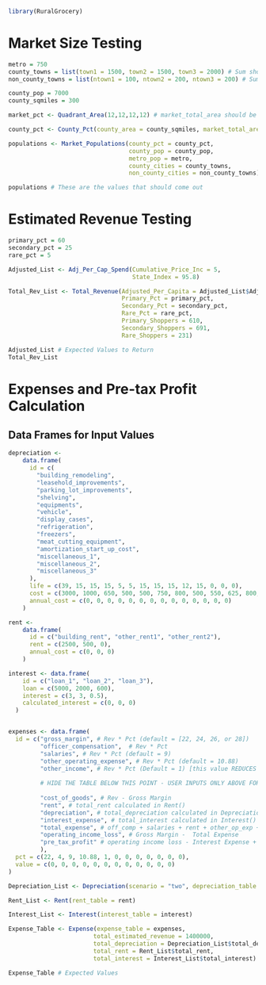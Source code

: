 
```r
library(RuralGrocery)
```

# Market Size Testing
```r
metro = 750
county_towns = list(town1 = 1500, town2 = 1500, town3 = 2000) # Sum should be 5000
non_county_towns = list(ntown1 = 100, ntown2 = 200, ntown3 = 200) # Sum should be 500

county_pop = 7000
county_sqmiles = 300 

```

```r
market_pct <- Quadrant_Area(12,12,12,12) # market_total_area should be 113

county_pct <- County_Pct(county_area = county_sqmiles, market_total_area = market_pct$market_total_area) # Should equal to .377

populations <- Market_Populations(county_pct = county_pct,
                                  county_pop = county_pop,
                                  metro_pop = metro, 
                                  county_cities = county_towns, 
                                  non_county_cities = non_county_towns) 
```

```r
populations # These are the values that should come out
```

# Estimated Revenue Testing

```r
primary_pct = 60
secondary_pct = 25
rare_pct = 5
```


```r
Adjusted_List <- Adj_Per_Cap_Spend(Cumulative_Price_Inc = 5, 
                                   State_Index = 95.8)

Total_Rev_List <- Total_Revenue(Adjusted_Per_Capita = Adjusted_List$Adjusted_CPI_State,
                                Primary_Pct = primary_pct,
                                Secondary_Pct = secondary_pct,
                                Rare_Pct = rare_pct, 
                                Primary_Shoppers = 610,
                                Secondary_Shoppers = 691,
                                Rare_Shoppers = 231)
```

```r
Adjusted_List # Expected Values to Return
Total_Rev_List
```

# Expenses and Pre-tax Profit Calculation
## Data Frames for Input Values
```r
depreciation <-
    data.frame(
      id = c(
        "building_remodeling",
        "leasehold_improvements",
        "parking_lot_improvements",
        "shelving",
        "equipments",
        "vehicle",
        "display_cases",
        "refrigeration",
        "freezers",
        "meat_cutting_equipment",
        "amortization_start_up_cost",
        "miscellaneous_1",
        "miscellaneous_2",
        "miscellaneous_3"
      ),
      life = c(39, 15, 15, 15, 5, 5, 15, 15, 15, 12, 15, 0, 0, 0),
      cost = c(3000, 1000, 650, 500, 500, 750, 800, 500, 550, 625, 800, 0, 0, 0),
      annual_cost = c(0, 0, 0, 0, 0, 0, 0, 0, 0, 0, 0, 0, 0, 0)
    )

rent <-
    data.frame(
      id = c("building_rent", "other_rent1", "other_rent2"),
      rent = c(2500, 500, 0),
      annual_cost = c(0, 0, 0)
    )

interest <- data.frame(
    id = c("loan_1", "loan_2", "loan_3"),
    loan = c(5000, 2000, 600),
    interest = c(3, 3, 0.5),
    calculated_interest = c(0, 0, 0)
  )


expenses <- data.frame(
  id = c("gross_margin", # Rev * Pct (default = [22, 24, 26, or 28])
         "officer_compensation",  # Rev * Pct
         "salaries", # Rev * Pct (default = 9)
         "other_operating_expense", # Rev * Pct (default = 10.88)
         "other_income", # Rev * Pct (Default = 1) [this value REDUCES expense]
         
         # HIDE THE TABLE BELOW THIS POINT - USER INPUTS ONLY ABOVE FOR `PCT` COLUMN #
         
         "cost_of_goods", # Rev - Gross Margin 
         "rent", # total_rent calculated in Rent()
         "depreciation", # total_depreciation calculated in Depreciation()
         "interest_expense", # total_interest calculated in Interest()
         "total_expense", # off_comp + salaries + rent + other_op_exp + depreciation
         "operating_income_loss", # Gross Margin -  Total Expense
         "pre_tax_profit" # operating income loss - Interest Expense + Other Income
         ),
  pct = c(22, 4, 9, 10.88, 1, 0, 0, 0, 0, 0, 0, 0),
  value = c(0, 0, 0, 0, 0, 0, 0, 0, 0, 0, 0, 0)
)
```

```r
Depreciation_List <- Depreciation(scenario = "two", depreciation_table = depreciation)

Rent_List <- Rent(rent_table = rent)

Interest_List <- Interest(interest_table = interest)

Expense_Table <- Expense(expense_table = expenses, 
                        total_estimated_revenue = 1400000,
                        total_depreciation = Depreciation_List$total_depreciation, 
                        total_rent = Rent_List$total_rent,
                        total_interest = Interest_List$total_interest)

```

```r
Expense_Table # Expected Values
```

